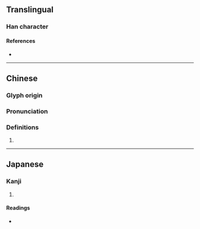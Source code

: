 {{character info}}
==Translingual==

===Han character===
{{Han char|rn=94|rad=犬|as=13|asc=12|sn=16|snc=15|four=44227|canj=KHTAV|ids=⿰犭葛}}

====References====
* {{Han ref|kx=0719.230|dkj=20723|dj=1130.210|hdz=21370.040|uh=7366|ud=29542|bh=EA5C|bd=59996}}

----

==Chinese==
{{zh-forms}}

===Glyph origin===
{{Han etym}}

===Pronunciation===
{{zh-pron
|m=gé,xiē,liè
|cat=
}}

===Definitions===
{{zh-hanzi}}

# {{rfdef|zh}}

----

==Japanese==

===Kanji===
{{ja-kanji|grade=|rs=犬13}}

# {{rfdef|ja|sort=犬13}}

====Readings====
* {{ja-readings|on=かつ, かち, りょう|kun=かり-}}